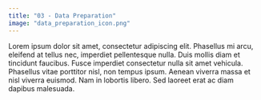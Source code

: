 ```yaml
---
title: "03 - Data Preparation"
image: "data_preparation_icon.png"
---
```


Lorem ipsum dolor sit amet, consectetur adipiscing elit. Phasellus mi arcu, eleifend at tellus nec, imperdiet pellentesque nulla. Duis mollis diam et tincidunt faucibus. Fusce imperdiet consectetur nulla sit amet vehicula. Phasellus vitae porttitor nisl, non tempus ipsum. Aenean viverra massa et nisl viverra euismod. Nam in lobortis libero. Sed laoreet erat ac diam dapibus malesuada.
